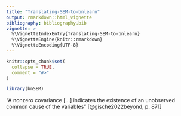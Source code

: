 ```yaml
---
title: "Translating-SEM-to-bnlearn"
output: rmarkdown::html_vignette
bibliography: bibliography.bib
vignette: >
  %\VignetteIndexEntry{Translating-SEM-to-bnlearn}
  %\VignetteEngine{knitr::rmarkdown}
  %\VignetteEncoding{UTF-8}
---
```


```r
knitr::opts_chunk$set(
  collapse = TRUE,
  comment = "#>"
)
```

```r
library(bnSEM)
```

"A nonzero covariance [...] indicates the existence of an unobserved common cause of the variables"
[@gische2022beyond, p. 871]
